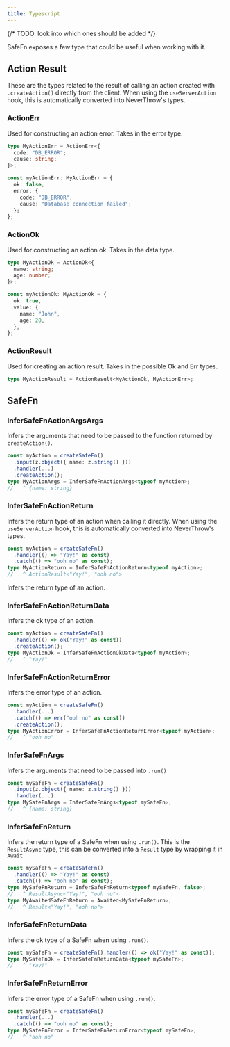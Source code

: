 ```yaml
---
title: Typescript
---
```


{/* TODO: look into which ones should be added */}

SafeFn exposes a few type that could be useful when working with it.

## Action Result

These are the types related to the result of calling an action created with `.createAction()` directly from the client.
When using the `useServerAction` hook, this is automatically converted into NeverThrow's types.

### ActionErr

Used for constructing an action error. Takes in the error type.

```ts
type MyActionErr = ActionErr<{
  code: "DB_ERROR";
  cause: string;
}>;

const myActionErr: MyActionErr = {
  ok: false,
  error: {
    code: "DB_ERROR";
    cause: "Database connection failed";
  };
};
```

### ActionOk

Used for constructing an action ok. Takes in the data type.

```ts
type MyActionOk = ActionOk<{
  name: string;
  age: number;
}>;

const myActionOk: MyActionOk = {
  ok: true,
  value: {
    name: "John",
    age: 20,
  },
};
```

### ActionResult

Used for creating an action result. Takes in the possible Ok and Err types.

```ts
type MyActionResult = ActionResult<MyActionOk, MyActionErr>;
```

## SafeFn

### InferSafeFnActionArgsArgs

Infers the arguments that need to be passed to the function returned by `createAction()`.

```ts
const myAction = createSafeFn()
  .input(z.object({ name: z.string() }))
  .handler(...)
  .createAction();
type MyActionArgs = InferSafeFnActionArgs<typeof myAction>;
//   ^ {name: string}
```

### InferSafeFnActionReturn

Infers the return type of an action when calling it directly.
When using the `useServerAction` hook, this is automatically converted into NeverThrow's types.

```ts
const myAction = createSafeFn()
  .handler(() => "Yay!" as const)
  .catch(() => "ooh no" as const);
type MyActionReturn = InferSafeFnActionReturn<typeof myAction>;
//   ^ ActionResult<"Yay!", "ooh no">
```

Infers the return type of an action.

### InferSafeFnActionReturnData

Infers the ok type of an action.

```ts
const myAction = createSafeFn()
  .handler(() => ok("Yay!" as const))
  .createAction();
type MyActionOk = InferSafeFnActionOkData<typeof myAction>;
//   ^ "Yay!"
```

### InferSafeFnActionReturnError

Infers the error type of an action.

```ts
const myAction = createSafeFn()
  .handler(...)
  .catch(() => err("ooh no" as const))
  .createAction();
type MyActionError = InferSafeFnActionReturnError<typeof myAction>;
//   ^ "ooh no"
```

### InferSafeFnArgs

Infers the arguments that need to be passed into `.run()`

```ts
const mySafeFn = createSafeFn()
  .input(z.object({ name: z.string() }))
  .handler(...)
type MySafeFnArgs = InferSafeFnArgs<typeof mySafeFn>;
//   ^ {name: string}
```

### InferSafeFnReturn

Infers the return type of a SafeFn when using `.run()`.
This is the `ResultAsync` type, this can be converted into a `Result` type by wrapping it in `Await`

```ts
const mySafeFn = createSafeFn()
  .handler(() => "Yay!" as const)
  .catch(() => "ooh no" as const);
type MySafeFnReturn = InferSafeFnReturn<typeof mySafeFn, false>;
//   ^ ResultAsync<"Yay!", "ooh no">
type MyAwaitedSafeFnReturn = Awaited<MySafeFnReturn>;
//   ^ Result<"Yay!", "ooh no">
```

### InferSafeFnReturnData

Infers the ok type of a SafeFn when using `.run()`.

```ts
const mySafeFn = createSafeFn().handler(() => ok("Yay!" as const));
type MySafeFnOk = InferSafeFnReturnData<typeof mySafeFn>;
//   ^ "Yay!"
```

### InferSafeFnReturnError

Infers the error type of a SafeFn when using `.run()`.

```ts
const mySafeFn = createSafeFn()
  .handler(...)
  .catch(() => "ooh no" as const);
type MySafeFnError = InferSafeFnReturnError<typeof mySafeFn>;
//   ^ "ooh no"
```
